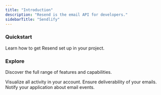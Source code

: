 ```yaml
---
title: "Introduction"
description: "Resend is the email API for developers."
sidebarTitle: "Sendlify"
---
```


### Quickstart

Learn how to get Resend set up in your project.

<CardGroup cols={2}>
  <Card title="Node.js Quickstart" icon="code" iconType="thin" color="#ffffff" href="https://mintlify.com/docs/quickstart">
    
  </Card>
  <Card title="Next.js Quickstart" icon="code" iconType="thin" color="#ffffff" href="https://mintlify.com/docs/development">
    
  </Card>
  <Card title="Express Quickstart" icon="code" iconType="thin" href="https://mintlify.com/docs/quickstart">
    
  </Card>
  <Card title="PHP Quickstart" icon="php" iconType="thin" href="https://mintlify.com/docs/quickstart">
    
  </Card>
</CardGroup>

<CardGroup cols={2}>
  <Card title="Laravel Quickstart" icon="laravel" iconType="thin" href="https://mintlify.com/docs/settings/global">
    
  </Card>
  <Card title="Python Quickstart" icon="python" iconType="thin" href="https://mintlify.com/docs/api-playground/openapi">
    
  </Card>
  <Card title="Ruby Quickstart" icon="code" iconType="thin" href="https://mintlify.com/docs/quickstart">
    
  </Card>
  <Card title="Rails Quickstart" icon="code" iconType="thin" href="https://mintlify.com/docs/quickstart">
    
  </Card>
  <Card title="Go Quickstart" icon="code" iconType="thin" href="https://mintlify.com/docs/quickstart">
    
  </Card>
  <Card title="Rust Quickstart" icon="rust" iconType="thin" href="https://mintlify.com/docs/quickstart">
    
  </Card>
  <Card title="Elixier Quickstart" icon="code" iconType="thin" href="https://mintlify.com/docs/quickstart">
    
  </Card>
  <Card title="Java Quickstart" icon="java" iconType="thin" href="https://mintlify.com/docs/quickstart">
    
  </Card>
  <Card title=".NET Quickstart" icon="code" iconType="thin" href="https://mintlify.com/docs/quickstart">
    
  </Card>
</CardGroup>

### Explore

Discover the full range of features and capabilities.

<CardGroup cols={3}>
  <Card title="Email" href="https://mintlify.com/docs/quickstart">
    Visualize all activity in your account.
  </Card>
  <Card title="Domains" href="https://mintlify.com/docs/quickstart">
    Ensure deliverability of your emails.
  </Card>
  <Card title="Webhooks" href="https://mintlify.com/docs/quickstart">
    Notify your application about email events.
  </Card>
</CardGroup>
